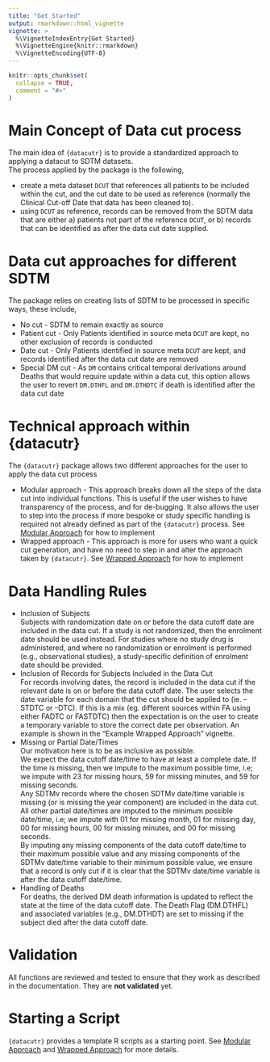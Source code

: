 ```yaml
---
title: "Get Started"
output: rmarkdown::html_vignette
vignette: >
  %\VignetteIndexEntry{Get Started}
  %\VignetteEngine{knitr::rmarkdown}
  %\VignetteEncoding{UTF-8}
---
```


```r
knitr::opts_chunk$set(
  collapse = TRUE,
  comment = "#>"
)
```

# Main Concept of Data cut process

The main idea of `{datacutr}` is to provide a standardized approach to applying a datacut to SDTM datasets.  
The process applied by the package is the following, 

- create a meta dataset `DCUT` that references all patients to be included within the cut, and the cut date to be used as reference (normally the Clinical Cut-off Date that data has been cleaned to).  
- using `DCUT` as reference, records can be removed from the SDTM data that are either a) patients not part of the reference `DCUT`, or b) records that can be identified as after the data cut date supplied.  

# Data cut approaches for different SDTM

The package relies on creating lists of SDTM to be processed in specific ways, these include,  

- No cut - SDTM to remain exactly as source  
- Patient cut - Only Patients identified in source meta `DCUT` are kept, no other exclusion of records is conducted  
- Date cut - Only Patients identified in source meta `DCUT` are kept, and records identified after the data cut date are removed  
- Special DM cut - As `DM` contains critical temporal derivations around Deaths that would require update within a data cut, this option allows the user to revert `DM.DTHFL` and `DM.DTHDTC` if death is identified after the data cut date

# Technical approach within {datacutr}

The `{datacutr}` package allows two different approaches for the user to apply the data cut process  

- Modular approach - This approach breaks down all the steps of the data cut into individual functions.
This is useful if the user wishes to have transparency of the process, and for de-bugging. It also allows the user to step into the process if more bespoke or study specific handling is required not already defined as part of the `{datacutr}` process. See [Modular Approach](https://pharmaverse.github.io/datacutr/articles/modular.html) for how to implement  
* Wrapped approach - This approach is more for users who want a quick cut generation, and have no need to step in and alter the approach taken by `{datacutr}`. See [Wrapped Approach](https://pharmaverse.github.io/datacutr/articles/wrapper.html) for how to implement

# Data Handling Rules

- Inclusion of Subjects  
Subjects with randomization date on or before the data cutoff date are included in the data cut. If a study is not randomized, then the enrolment date should be used instead. For studies where no study drug is administered, and where no randomization or enrolment is performed (e.g., observational studies), a study-specific definition of enrolment date should be provided.  
- Inclusion of Records for Subjects Included in the Data Cut  
For records involving dates, the record is included in the data cut if the relevant date is on or before the data cutoff date.  The user selects the date variable for each domain that the cut should be applied to (ie. --STDTC or --DTC). If this is a mix (eg. different sources within FA using either FADTC or FASTDTC) then the expectation is on the user to create a temporary variable to store the correct date per observation. An example is shown in the "Example Wrapped Approach" vignette. 
- Missing or Partial Date/Times  
Our motivation here is to be as inclusive as possible.  
We expect the data cutoff date/time to have at least a complete date. If the time is missing, then we impute to the maximum possible time, i.e; we impute with 23 for missing hours, 59 for missing minutes, and 59 for missing seconds.  
Any SDTMv records where the chosen SDTMv date/time variable is missing (or is missing the year component) are included in the data cut.  
All other partial date/times are imputed to the minimum possible date/time, i.e; we impute with 01 for missing month, 01 for missing day, 00 for missing hours, 00 for missing minutes, and 00 for missing seconds.  
By imputing any missing components of the data cutoff date/time to their maximum possible value and any missing components of the SDTMv date/time variable to their minimum possible value, we ensure that a record is only cut if it is clear that the SDTMv date/time variable is after the data cutoff date/time.  
- Handling of Deaths  
For deaths, the derived DM death information is updated to reflect the state at the time of the data cutoff date. The Death Flag (DM.DTHFL) and associated variables (e.g., DM.DTHDT) are set to missing if the subject died after the data cutoff date.

# Validation

All functions are reviewed and tested to ensure that they work as described in
the documentation. They are **not validated** yet.

# Starting a Script

`{datacutr}` provides a template R scripts as a starting point. See [Modular Approach](https://pharmaverse.github.io/datacutr/articles/modular.html) and [Wrapped Approach](https://pharmaverse.github.io/datacutr/articles/wrapper.html) for more details.  
